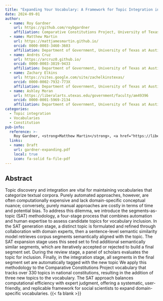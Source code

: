 ```yaml
---
title: "Expanding Your Vocabulary: A Framework for Topic Integration in Texts"
date: 2024-09-01
author:
  - name: Roy Gardner
    url: https://github.com/roybgardner
    affiliation: Comparative Constitutions Project, University of Texas at Austin
  - name: Matthew Martin
    url: https://mattjamesmartin.github.io/
    orcid: 0000-0003-3460-3603
    affiliation: Department of Government, University of Texas at Austin
  - name: Andrés Cruz
    url: https://arcruz0.github.io/
    orcid: 0000-0003-3819-9433
    affiliation: Department of Government, University of Texas at Austin
  - name: Zachary Elkins
    url: https://sites.google.com/site/zachelkinstexas/
    orcid: 0000-0002-7932-773X
    affiliation: Department of Government, University of Texas at Austin
  - name: Ashley Moran
    url: https://liberalarts.utexas.edu/government/faculty/am49396
    orcid: 0000-0001-5969-2134
    affiliation: Department of Government, University of Texas at Austin
categories: 
  - Topic integration
  - Vocabularies
  - Constitution
pub-info:
  reference: >-
    Roy Gardner, <strong>Matthew Martin</strong>, <a href="https://liberalarts.utexas.edu/government/faculty/am49396">Ashley Moran</a>, <a href="https://site.google.com/site/zachelkinstexas/">Zachary Elkins</a>, <a href="https://arcruz0.github.io/">Andrés Cruz</a>, and <a href="https://liberalarts.utexas.edu/government/gradstudents/gp22823">Guillermo Pérez</a>. “Expanding Your Vocabulary: A Framework for Topic Integration in Texts.”
  links:
  - name: Draft
    url: gardner-expanding.pdf
    local: true
    icon: fa-solid fa-file-pdf
---
```


## Abstract

Topic discovery and integration are vital for maintaining vocabularies that categorize textual corpora. Purely automated approaches, however, are often computationally expensive and lack domain-specific conceptual nuance; conversely, purely manual approaches are costly in terms of time and potential bias. To address this dilemma, we introduce the segments-as-topic (SAT) methodology, a four-stage process that combines automation and human expertise to assess candidate topics for vocabulary inclusion. In the SAT generation stage, a distinct topic is formulated and refined through collaboration with domain experts, then a sentence-level semantic similarity model retrieves corpus segments semantically aligned with the topic. The SAT expansion stage uses this seed set to find additional semantically similar segments, which are iteratively accepted or rejected to build a final segment set. During the review stage, a panel of scholars evaluates the topic for inclusion. Finally, in the integration stage, all segments in the final segment set are automatically tagged with the new topic We apply this methodology to the Comparative Constitutions Project vocabulary that tracks over 330 topics in national constitutions, resulting in the addition of three new topics to the vocabulary. The SAT approach balances computational efficiency with expert judgment, offering a systematic, user-friendly, and replicable framework for social scientists to expand domain-specific vocabularies. {{< fa blank >}}
